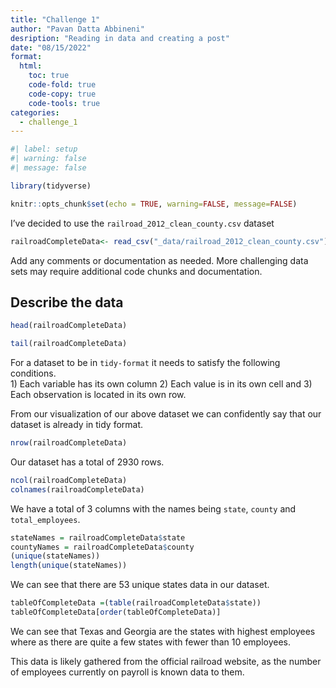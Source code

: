```yaml
---
title: "Challenge 1"
author: "Pavan Datta Abbineni"
desription: "Reading in data and creating a post"
date: "08/15/2022"
format:
  html:
    toc: true
    code-fold: true
    code-copy: true
    code-tools: true
categories:
  - challenge_1
---
```


```r
#| label: setup
#| warning: false
#| message: false

library(tidyverse)

knitr::opts_chunk$set(echo = TRUE, warning=FALSE, message=FALSE)
```

I've decided to use the `railroad_2012_clean_county.csv` dataset

```r
railroadCompleteData<- read_csv("_data/railroad_2012_clean_county.csv")
```

Add any comments or documentation as needed. More challenging data sets may require additional code chunks and documentation.

## Describe the data

```r
head(railroadCompleteData)
```
```r
tail(railroadCompleteData)
```
For a dataset to be in `tidy-format` it needs to satisfy the following conditions.  
1)  Each variable has its own column
2)  Each value is in its own cell and
3)  Each observation is located in its own row.  
  
From our visualization of our above dataset we can confidently say that our dataset is already in tidy format.

```r
nrow(railroadCompleteData)
```

Our dataset has a total of 2930 rows.

```r
ncol(railroadCompleteData)
colnames(railroadCompleteData)
```

We have a total of 3 columns with the names being `state`, `county` and `total_employees`.
```r
stateNames = railroadCompleteData$state
countyNames = railroadCompleteData$county
(unique(stateNames))
length(unique(stateNames))
```

We can see that there are 53 unique states data in our dataset.

```r
tableOfCompleteData =(table(railroadCompleteData$state))
tableOfCompleteData[order(tableOfCompleteData)]
```
We can see that Texas and Georgia are the states with highest employees where as there are quite a few states with fewer than 10 employees.

This data is likely gathered from the official railroad website, as the number of employees currently on payroll is known data to them.
